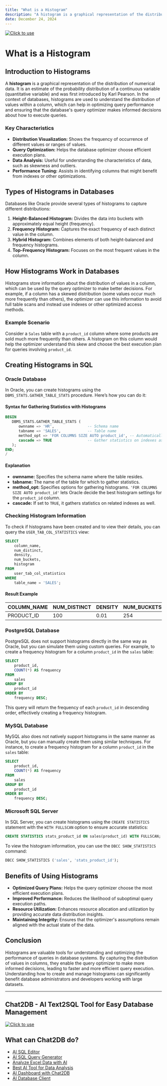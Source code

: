 ```yaml
---
title: "What is a Histogram"
description: "A histogram is a graphical representation of the distribution of numerical data. It is an estimate of the probability distribution of a continuous variable (quantitative variable) and was first introduced by Karl Pearson."
date: December 24, 2024
---
```

[![Click to use](/image/blog/bg/chat2db1.png)](https://app.chat2db.ai/)
# What is a Histogram

## Introduction to Histograms

A **histogram** is a graphical representation of the distribution of numerical data. It is an estimate of the probability distribution of a continuous variable (quantitative variable) and was first introduced by Karl Pearson. In the context of databases, histograms are used to understand the distribution of values within a column, which can help in optimizing query performance and ensuring that the database's query optimizer makes informed decisions about how to execute queries.

### Key Characteristics

- **Distribution Visualization:** Shows the frequency of occurrence of different values or ranges of values.
- **Query Optimization:** Helps the database optimizer choose efficient execution plans.
- **Data Analysis:** Useful for understanding the characteristics of data, such as skewness and outliers.
- **Performance Tuning:** Assists in identifying columns that might benefit from indexes or other optimizations.

## Types of Histograms in Databases

Databases like Oracle provide several types of histograms to capture different distributions:

1. **Height-Balanced Histogram:** Divides the data into buckets with approximately equal height (frequency).
2. **Frequency Histogram:** Captures the exact frequency of each distinct value in the column.
3. **Hybrid Histogram:** Combines elements of both height-balanced and frequency histograms.
4. **Top-Frequency Histogram:** Focuses on the most frequent values in the column.

## How Histograms Work in Databases

Histograms store information about the distribution of values in a column, which can be used by the query optimizer to make better decisions. For example, if a column has a skewed distribution (some values occur much more frequently than others), the optimizer can use this information to avoid full table scans and instead use indexes or other optimized access methods.

### Example Scenario

Consider a `Sales` table with a `product_id` column where some products are sold much more frequently than others. A histogram on this column would help the optimizer understand this skew and choose the best execution plan for queries involving `product_id`.

## Creating Histograms in SQL

### Oracle Database

In Oracle, you can create histograms using the `DBMS_STATS.GATHER_TABLE_STATS` procedure. Here’s how you can do it:

#### Syntax for Gathering Statistics with Histograms

```sql
BEGIN
   DBMS_STATS.GATHER_TABLE_STATS (
      ownname => 'HR',               -- Schema name
      tabname => 'SALES',            -- Table name
      method_opt => 'FOR COLUMNS SIZE AUTO product_id', -- Automatically determine histogram settings for product_id
      cascade => TRUE                -- Gather statistics on indexes as well
   );
END;
/
```

#### Explanation

- **ownname:** Specifies the schema name where the table resides.
- **tabname:** The name of the table for which to gather statistics.
- **method_opt:** Specifies options for gathering histograms. `'FOR COLUMNS SIZE AUTO product_id'` lets Oracle decide the best histogram settings for the `product_id` column.
- **cascade:** If set to `TRUE`, it gathers statistics on related indexes as well.

### Checking Histogram Information

To check if histograms have been created and to view their details, you can query the `USER_TAB_COL_STATISTICS` view:

```sql
SELECT 
    column_name,
    num_distinct,
    density,
    num_buckets,
    histogram
FROM 
    user_tab_col_statistics
WHERE 
    table_name = 'SALES';
```

#### Result Example

| COLUMN_NAME | NUM_DISTINCT | DENSITY | NUM_BUCKETS | HISTOGRAM      |
|-------------|--------------|---------|-------------|----------------|
| PRODUCT_ID  | 100          | 0.01    | 254         | HYBRID         |

### PostgreSQL Database

PostgreSQL does not support histograms directly in the same way as Oracle, but you can simulate them using custom queries. For example, to create a frequency histogram for a column `product_id` in the `sales` table:

```sql
SELECT 
    product_id,
    COUNT(*) AS frequency
FROM 
    sales
GROUP BY 
    product_id
ORDER BY 
    frequency DESC;
```

This query will return the frequency of each `product_id` in descending order, effectively creating a frequency histogram.

### MySQL Database

MySQL also does not natively support histograms in the same manner as Oracle, but you can manually create them using similar techniques. For instance, to create a frequency histogram for a column `product_id` in the `sales` table:

```sql
SELECT 
    product_id,
    COUNT(*) AS frequency
FROM 
    sales
GROUP BY 
    product_id
ORDER BY 
    frequency DESC;
```

### Microsoft SQL Server

In SQL Server, you can create histograms using the `CREATE STATISTICS` statement with the `WITH FULLSCAN` option to ensure accurate statistics:

```sql
CREATE STATISTICS stats_product_id ON sales(product_id) WITH FULLSCAN;
```

To view the histogram information, you can use the `DBCC SHOW_STATISTICS` command:

```sql
DBCC SHOW_STATISTICS ('sales', 'stats_product_id');
```

## Benefits of Using Histograms

- **Optimized Query Plans:** Helps the query optimizer choose the most efficient execution plans.
- **Improved Performance:** Reduces the likelihood of suboptimal query execution paths.
- **Resource Utilization:** Enhances resource allocation and utilization by providing accurate data distribution insights.
- **Maintaining Integrity:** Ensures that the optimizer's assumptions remain aligned with the actual state of the data.

## Conclusion

Histograms are valuable tools for understanding and optimizing the performance of queries in database systems. By capturing the distribution of values in columns, they enable the query optimizer to make more informed decisions, leading to faster and more efficient query execution. Understanding how to create and manage histograms can significantly benefit database administrators and developers working with large datasets.

---

## Chat2DB - AI Text2SQL Tool for Easy Database Management

[![Click to use](/image/blog/chat2db.png)](https://app.chat2db.ai/)

## What can Chat2DB do?

- [AI SQL Editor](https://chat2db.ai/feature/AI%20SQL%20Editor)
- [AI SQL Query Generator](https://chat2db.ai/feature/AI%20SQL%20Query%20Generator)
- [Analyze Excel Data with AI](https://chat2db.ai/feature/Analyze%20Excel%20Data%20with%20AI)
- [Best AI Tool for Data Analysis](https://chat2db.ai/feature/Best%20AI%20Tool%20for%20Data%20Analysis)
- [AI Dashboard with Chat2DB](https://chat2db.ai/feature/AI%20Dashboard%20with%20Chat2DB)
- [AI Database Client](https://chat2db.ai/feature/AI%20Database%20Client)
